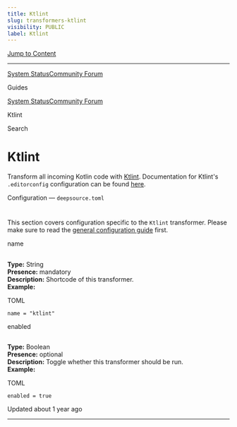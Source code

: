 ```yaml
---
title: Ktlint
slug: transformers-ktlint
visibility: PUBLIC
label: Ktlint
---
```

[Jump to Content](#content)

* * *

[System Status](https://deepsourcestatus.com/)[Community Forum](https://discuss.deepsource.com/)

Guides

[System Status](https://deepsourcestatus.com/)[Community Forum](https://discuss.deepsource.com/)

Ktlint

Search

Ktlint
======

Transform all incoming Kotlin code with [Ktlint](https://pinterest.github.io/ktlint/0.50.0/). Documentation for Ktlint's `.editorconfig` configuration can be found [here](https://pinterest.github.io/ktlint/0.50.0/rules/configuration-ktlint/).

Configuration — `deepsource.toml`

[](#configuration--deepsourcetoml)
=======================================================================

This section covers configuration specific to the `Ktlint` transformer. Please make sure to read the [general configuration guide](https://deepsource-docs.readme.io/docs/configuration) first.

name

[](#name)
-----------------

**Type:** String  
**Presence:** mandatory  
**Description:** Shortcode of this transformer.  
**Example:**

TOML

`name = "ktlint"`

enabled

[](#enabled)
-----------------------

**Type:** Boolean  
**Presence:** optional  
**Description:** Toggle whether this transformer should be run.  
**Example:**

TOML

`enabled = true`

Updated about 1 year ago

* * *
